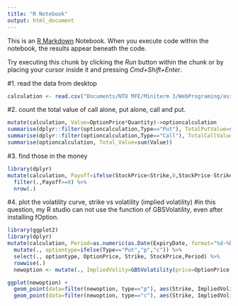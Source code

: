 ```yaml
---
title: "R Notebook"
output: html_document
---
```


This is an [R Markdown](http://rmarkdown.rstudio.com) Notebook. When you execute code within the notebook, the results appear beneath the code. 

Try executing this chunk by clicking the *Run* button within the chunk or by placing your cursor inside it and pressing *Cmd+Shift+Enter*. 

#1. read the data from desktop
```r
calculation <- read.csv("Documents/NTU MFE/Miniterm 3/WebPrograming/assignment_3/Assignment_3_rawdata.csv", header=T, stringsAsFactors = F)
```

#2. count the total value of call alone, put alone, call and put.
```r
mutate(calculation, Value=OptionPrice*Quantity)->optioncalculation
summarise(dplyr::filter(optioncalculation,Type=="Put"), TotalPutValue=sum(Value))
summarise(dplyr::filter(optioncalculation,Type=="Call"), TotalCallValue=sum(Value))
summarise(optioncalculation, Total_Value=sum(Value))
```
#3. find those in the money
```r
library(dplyr)
mutate(calculation, Payoff=ifelse(StockPrice<Strike,0,StockPrice-Strike)) %>%
  filter(.,Payoff>=0) %>%
  nrow(.)
```

#4. plot the volatility curve, strike vs volatility (implied volatility)
#in this question, my R studio can not use the function of GBSVolatility, even after installing fOption.

```r
library(ggplot2)
library(dplyr)
mutate(calculation, Period=as.numeric(as.Date(ExpiryDate, format="%d-%b-%y")-as.Date(ExtractionDate, format="%d-%b-%y"))/365) %>% 
  mutate(., optiontype=ifelse(Type=="Put","p","c")) %>% 
  select(., optiontype, OptionPrice, Strike, StockPrice,Period) %>% 
  rowwise(.) 
  newoption <- mutate(., ImpliedVolity=GBSVolatility(price=OptionPrice, TypeFlag=optiontype, S=StockPrice, X=Strike, Time=Period, r=0.01, b=0, tol=0.005, maxiter=100000)) 

ggplot(newoption) + 
  geom_point(data=filter(newoption, type=="p"), aes(Strike, ImpliedVolity), color="yellow") +
  geom_point(data=filter(newoption, type=="c"), aes(Strike, ImpliedVolity), color="red") 

```

